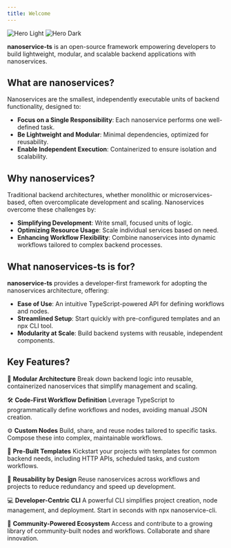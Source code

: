 ```yaml
---
title: Welcome
---
```


<img
  className="block dark:hidden"
  src="/docs/images/nanoservices-light.png"
  alt="Hero Light"
/>
<img
  className="hidden dark:block"
  src="/docs/images/nanoservices-dark.png"
  alt="Hero Dark"
/>

**nanoservice-ts** is an open-source framework empowering developers to build lightweight, modular, and scalable backend applications with nanoservices.

## What are nanoservices?
Nanoservices are the smallest, independently executable units of backend functionality, designed to:
* **Focus on a Single Responsibility**: Each nanoservice performs one well-defined task.
* **Be Lightweight and Modular**: Minimal dependencies, optimized for reusability.
* **Enable Independent Execution**: Containerized to ensure isolation and scalability.

## Why nanoservices?
Traditional backend architectures, whether monolithic or microservices-based, often overcomplicate development and scaling. Nanoservices overcome these challenges by:
* **Simplifying Development**: Write small, focused units of logic.
* **Optimizing Resource Usage**: Scale individual services based on need.
* **Enhancing Workflow Flexibility**: Combine nanoservices into dynamic workflows tailored to complex backend processes.

## What nanoservices-ts is for?
**nanoservice-ts** provides a developer-first framework for adopting the nanoservices architecture, offering:

* **Ease of Use**: An intuitive TypeScript-powered API for defining workflows and nodes.
* **Streamlined Setup**: Start quickly with pre-configured templates and an npx CLI tool.
* **Modularity at Scale**: Build backend systems with reusable, independent components.


## Key Features?

🚀 **Modular Architecture**
Break down backend logic into reusable, containerized nanoservices that simplify management and scaling.

🛠️ **Code-First Workflow Definition**
Leverage TypeScript to programmatically define workflows and nodes, avoiding manual JSON creation.

⚙️ **Custom Nodes**
Build, share, and reuse nodes tailored to specific tasks. Compose these into complex, maintainable workflows.

🧩 **Pre-Built Templates**
Kickstart your projects with templates for common backend needs, including HTTP APIs, scheduled tasks, and custom workflows.

🔄 **Reusability by Design**
Reuse nanoservices across workflows and projects to reduce redundancy and speed up development.

💻 **Developer-Centric CLI**
A powerful CLI simplifies project creation, node management, and deployment. Start in seconds with npx nanoservice-cli.

🤝 **Community-Powered Ecosystem**
Access and contribute to a growing library of community-built nodes and workflows. Collaborate and share innovation.
